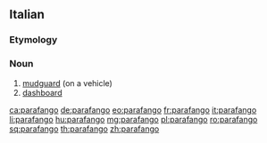 ==Italian==

===Etymology===
{{prefix|para|fango|lang=it}}

===Noun===
{{it-noun|m}}

# [[mudguard]] (on a vehicle)
# [[dashboard]]

[[ca:parafango]]
[[de:parafango]]
[[eo:parafango]]
[[fr:parafango]]
[[it:parafango]]
[[li:parafango]]
[[hu:parafango]]
[[mg:parafango]]
[[pl:parafango]]
[[ro:parafango]]
[[sq:parafango]]
[[th:parafango]]
[[zh:parafango]]